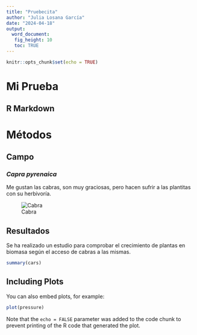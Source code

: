 ```yaml
---
title: "Pruebecita"
author: "Julia Losana García"
date: "2024-04-18"
output: 
  word_document:
   fig_height: 10
   toc: TRUE 
---
```


```r
knitr::opts_chunk$set(echo = TRUE)
```

# Mi Prueba

## R Markdown

# Métodos

## Campo

### *Capra pyrenaica*

Me gustan las cabras, son muy graciosas, pero hacen sufrir a las plantitas con su herbivoría.

![Cabra](cabra_499_orig.jpg)

## Resultados

Se ha realizado un estudio para comprobar el crecimiento de plantas en biomasa según el acceso de cabras a las mismas.

```r
summary(cars)
```

## Including Plots

You can also embed plots, for example:

```r
plot(pressure)
```

Note that the `echo = FALSE` parameter was added to the code chunk to prevent printing of the R code that generated the plot.

